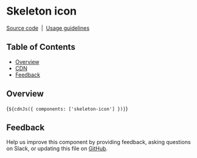 
<Meta of={SkeletonIconStories} />

# Skeleton icon

[Source code](https://github.com/carbon-design-system/carbon/tree/main/packages/web-components/src/components/skeleton-icon)
&nbsp;|&nbsp;
[Usage guidelines](https://www.carbondesignsystem.com/patterns/loading-pattern/#skeleton-states)

## Table of Contents

- [Overview](#overview)
- [CDN](#cdn)
- [Feedback](#feedback)

## Overview

<Canvas of={SkeletonIconStories.Default} />

<Markdown>{`${cdnJs({ components: ['skeleton-icon'] })}`}</Markdown>

## Feedback

Help us improve this component by providing feedback, asking questions on Slack,
or updating this file on
[GitHub](https://github.com/carbon-design-system/carbon/edit/main/packages/web-components/src/components/skeleton-icon/skeleton-icon.mdx).
